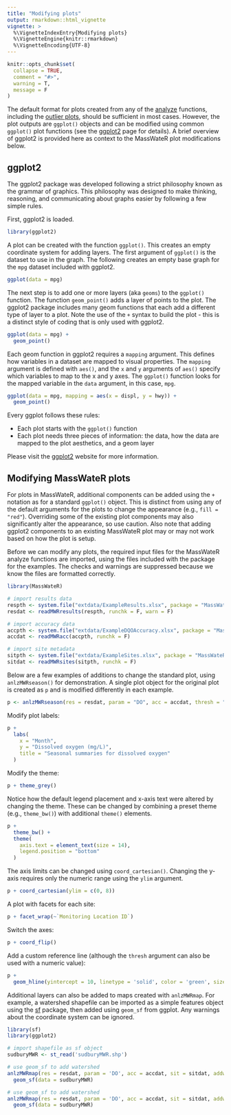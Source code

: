 ```yaml
---
title: "Modifying plots"
output: rmarkdown::html_vignette
vignette: >
  %\VignetteIndexEntry{Modifying plots}
  %\VignetteEngine{knitr::rmarkdown}
  %\VignetteEncoding{UTF-8}
---
```


```r
knitr::opts_chunk$set(
  collapse = TRUE,
  comment = "#>",
  warning = T, 
  message = F
)
```

The default format for plots created from any of the [analyze](https://massbays-tech.github.io/MassWateR/articles/analysis.html) functions, including the [outlier plots](https://massbays-tech.github.io/MassWateR/articles/outlierchecks.html), should be sufficient in most cases.  However, the plot outputs are `ggplot()` objects and can be modified using common `ggplot()` plot functions (see the [ggplot2](https://ggplot2.tidyverse.org/index.html) page for details).  A brief overview of ggplot2 is provided here as context to the MassWateR plot modifications below. 

## ggplot2

The ggplot2 package was developed following a strict philosophy known as the grammar of graphics.  This philosophy was designed to make thinking, reasoning, and communicating about graphs easier by following a few simple rules. 

First, ggplot2 is loaded.

```r
library(ggplot2)
```

A plot can be created with the function `ggplot()`. This creates an empty coordinate system for adding layers. The first argument of `ggplot()` is the dataset to use in the graph. The following creates an empty base graph for the `mpg` dataset included with ggplot2.

```r
ggplot(data = mpg)
```

The next step is to add one or more layers (aka `geoms`) to the `ggplot()` function. The function `geom_point()` adds a layer of points to the plot. The ggplot2 package includes many geom functions that each add a different type of layer to a plot.  Note the use of the `+` syntax to build the plot - this is a distinct style of coding that is only used with ggplot2.

```r
ggplot(data = mpg) +
  geom_point()
```

Each geom function in ggplot2 requires a `mapping` argument. This defines how variables in a dataset are mapped to visual properties. The `mapping` argument is defined with `aes()`, and the `x` and `y` arguments of `aes()` specify which variables to map to the x and y axes. The `ggplot()` function looks for the mapped variable in the `data` argument, in this case, `mpg`.

```r
ggplot(data = mpg, mapping = aes(x = displ, y = hwy)) +
  geom_point()
```

Every ggplot follows these rules:

* Each plot starts with the `ggplot()` function
* Each plot needs three pieces of information: the data, how the data are mapped to the plot aesthetics, and a geom layer

Please visit the [ggplot2](https://ggplot2.tidyverse.org/index.html) website for more information. 

## Modifying MassWateR plots

For plots in MassWateR, additional components can be added using the `+` notation as for a standard `ggplot()` object. This is distinct from using any of the default arguments for the plots to change the appearance (e.g., `fill = "red"`).  Overriding some of the existing plot components may also significantly alter the appearance, so use caution.  Also note that adding ggplot2 components to an existing MassWateR plot may or may not work based on how the plot is setup.

Before we can modify any plots, the required input files for the MassWateR analyze functions are imported, using the files included with the package for the examples.  The checks and warnings are suppressed because we know the files are formatted correctly.

```r
library(MassWateR)

# import results data
respth <- system.file("extdata/ExampleResults.xlsx", package = "MassWateR")
resdat <- readMWRresults(respth, runchk = F, warn = F)

# import accuracy data
accpth <- system.file("extdata/ExampleDQOAccuracy.xlsx", package = "MassWateR")
accdat <- readMWRacc(accpth, runchk = F)

# import site metadata
sitpth <- system.file("extdata/ExampleSites.xlsx", package = "MassWateR")
sitdat <- readMWRsites(sitpth, runchk = F)
```

Below are a few examples of additions to change the standard plot, using `anlzMWRseason()` for demonstration. A single plot object for the original plot is created as `p` and is modified differently in each example. 

```r
p <- anlzMWRseason(res = resdat, param = "DO", acc = accdat, thresh = "fresh", group = "month")
```

Modify plot labels: 

```r
p +
  labs(
    x = "Month", 
    y = "Dissolved oxygen (mg/L)", 
    title = "Seasonal summaries for dissolved oxygen"
  )
```

Modify the theme:

```r
p + theme_grey()
```

Notice how the default legend placement and x-axis text were altered by changing the theme.  These can be changed by combining a preset theme (e.g., `theme_bw()`) with additional `theme()` elements. 

```r
p + 
  theme_bw() +
  theme(
    axis.text = element_text(size = 14), 
    legend.position = "bottom"
  )
```

The axis limits can be changed using `coord_cartesian()`.  Changing the y-axis requires only the numeric range using the `ylim` argument. 

```r
p + coord_cartesian(ylim = c(0, 8))
```

A plot with facets for each site:

```r
p + facet_wrap(~`Monitoring Location ID`)
```

Switch the axes:

```r
p + coord_flip()
```

Add a custom reference line (although the `thresh` argument can also be used with a numeric value): 

```r
p +
  geom_hline(yintercept = 10, linetype = 'solid', color = 'green', size = 2)
```

Additional layers can also be added to maps created with `anlzMWRmap`. For example, a watershed shapefile can be imported as a simple features object using the [sf](https://r-spatial.github.io/sf/) package, then added using `geom_sf` from ggplot. Any warnings about the coordinate system can be ignored.

```r
library(sf)
library(ggplot2)

# import shapefile as sf object
sudburyMWR <- st_read('sudburyMWR.shp')

# use geom_sf to add watershed
anlzMWRmap(res = resdat, param = 'DO', acc = accdat, sit = sitdat, addwater = "nhd", locgroup = 'Sudbury', dLevel = 'high') + 
  geom_sf(data = sudburyMWR)
```
```r
# use geom_sf to add watershed
anlzMWRmap(res = resdat, param = 'DO', acc = accdat, sit = sitdat, addwater = "nhd", locgroup = 'Sudbury', dLevel = 'high') + 
  geom_sf(data = sudburyMWR)
```


